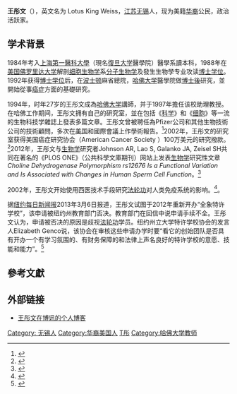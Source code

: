 {{copyedit|time=2013-04-01T11:19:32+00:00}}
{{Notability Unreferenced |time=2013-04-04T11:34:38+00:00 }}

'''王彤文'''（{{bd|1967年||}}），英文名为 Lotus King Weiss，[[江苏|江苏]][[无锡|无锡]]人，现为美籍[[华裔|华裔]]公民，政治活跃家。

== 学术背景 ==
1984年考入[[上海第一醫科大學|上海第一醫科大學]]（現名[[復旦大学|復旦大学]]醫學院）醫學系讀本科，1988年在[[美国|美国]][[佛罗里达大学|佛罗里达大学]]解剖[[细胞生物学|细胞生物学]]系[[分子生物学|分子生物学]]及發生生物學专业攻读[[博士|博士]][[学位|学位]]。1992年获得[[博士|博士]][[学位|学位]]后，在[[波士顿|波士顿]]麻省總院，[[哈佛大学|哈佛大学]]醫學院做[[博士後|博士後]]研究，並開始從事[[癌症|癌症]]方面的基礎研究。

1994年，时年27岁的王彤文成為[[哈佛大学|哈佛大学]]講師，并于1997年擔任该校助理教授。在哈佛工作期间，王彤文拥有自己的研究室，並在包括《[[科学_(期刊)|科学]]》和《[[细胞_(期刊)|细胞]]》等一流的生物科技学雜誌上發表多篇文章。王彤文曾被聘任為Pfizer公司和其他生物技術公司的技術顧問，多次在[[美国|美国]]和國際會議上作學術報告。<ref>{{cite news |title=New York Times: Who is Fethullah Gulen? |url=https://dianeravitch.net/2016/07/16/new-york-times-who-is-fethullah-gulen/comment-page-1/ |accessdate=2021-10-25 |work=Diane Ravitch |date=2016-07-16 |language=en}}</ref>2002年，王彤文的研究室获得美国癌症研究协会（American Cancer Society ）100万美元的研究撥款。<ref>{{Cite web|url=http://www.nolanchart.com/article8652-dissidents-seek-to-derail-the-nomination-of-gary-locke-for-us-ambassador.html|title=Dissidents seek to derail the nomination of Gary Locke for U.S. ambassador , USA |first=Kusumi|last=John |work=Nolan Chart |date=12 May 2011-05-12 |accessdate=2013-04-02|quote=That year, the American Cancer Society awarded a grant of $1 million to Dr. Weiss' laboratory.}}</ref>2012年，王彤文与[[生物学|生物学]]研究者Johnson AR, Lao S, Galanko JA, Zeisel SH共同在著名的《PLOS ONE》（公共科學文庫期刊）网站上发表[[生物学|生物学]]研究性文章''Choline Dehydrogenase Polymorphism rs12676 Is a Functional Variation and Is Associated with Changes in Human Sperm Cell Function''。<ref>{{Cite web|url=http://webcache.googleusercontent.com/search?q=cache%3AfFiM4m2X77sJ%3Ahttp%3A%2F%2Fwww.plosone.org%2Farticle%2Finfo%3Adoi%2F10.1371%2Fjournal.pone.0036047%2Bdr+tongwen+wang&hl=zh-CN&gbv=2&ct=clnk|title=Choline Dehydrogenase Polymorphism rs12676 Is a Functional Variation and Is Associated with Changes in Human Sperm Cell Function,  Obama|first=Gemmell|last=Neil John|work=PLOS|date=April 27, 2012-04-27|accessdate=2013-04-03|quote=Johnson AR, Lao S, Wang T, Galanko JA, Zeisel SH (2012) Choline Dehydrogenase Polymorphism rs12676 Is a Functional Variation and Is Associated with Changes in Human Sperm Cell Function. PLoS ONE 7(4): e36047. doi:10.1371/journal.pone.0036047.|deadurl=yes|archiveurl=https://archive.is/20130422153202/http://webcache.googleusercontent.com/search?q=cache:fFiM4m2X77sJ:http://www.plosone.org/article/info:doi/10.1371/journal.pone.0036047%2Bdr+tongwen+wang&hl=zh-CN&gbv=2&ct=clnk|archivedate=2013年4月22日}}</ref>

2002年，王彤文开始使用西医技术手段研究[[法轮功|法轮功]]对人类免疫系统的影响。<ref>{{Cite web|url=http://www.nolanchart.com/article8652-dissidents-seek-to-derail-the-nomination-of-gary-locke-for-us-ambassador.html |title=Dissidents seek to derail the nomination of Gary Locke for U.S. ambassador , USA |first=Kusumi|last=John |work=Nolan Chart|date=12 May 2011-05-12 |accessdate=2013-04-02|quote=In 2002, Weiss undertook research to investigate human immune system responses to the practice of Falun Gong -- research that would use the techniques of Western medicine to perhaps vindicate the reported health benefits of practicing Falun Gong and advance cancer research.}}</ref>。

据[[纽约每日新闻报|纽约每日新闻报]]2013年3月6日报道，王彤文试图于2012年重新开办“全象特许学校”，该申请被纽约州教育部门否决。教育部门在回信中说申请手续不全。王彤文认为，申请被否决的原因是歧视[[法轮功|法轮功]]学员。纽约州立大学特许学校协会的发言人Elizabeth Genco说，该协会在审核这些申请办学时要“看它的创始团队是否具有开办一个有学习氛围的、有财务保障的和法律上声名良好的特许学校的意愿、技能和能力”。<ref>{{Cite web|url=http://www.nydailynews.com/new-york/queens/falun-gong-follower-behind-attempt-open-charter-schools-article-1.1281217#ixzz2PCEMqr00|title=Falun Gong follower behind attempt to open six charter schools，New York|first=Trapasso|last=Clare|work=NEW YORK DAILY NEWS |date=6 March 2013-03-06 |accessdate=2013-04-02|quote=Her attempt to open the Whole Elephant Charter School, a Flushing boarding school for unwanted kids of Chinese immigrants, was shot down last year by the state Department of Education. The agency said in a letter her application was incomplete.Weiss, who used to go by the name Tongwen Wang, said that wasn’t true.
“Our application was not reviewed because of discrimination against me as a Falun Gong practitioner,” said Weiss, who previously said she had been arrested for trespassing and unjustly diagnosed with manic depression because of her beliefs.SUNY Charter Schools Institute spokeswoman Elizabeth Genco said the institute “seeks to determine if the founding group has the will, skill, and capacity to open an academically, fiscally, and legally sound charter” before it green lights a proposed school.}}</ref>

== 參考文獻 ==
{{Reflist|1}}

==外部链接==
* {{Zh-cn}} [http://blog.boxun.com/hero/ttzz/ 王彤文在博讯的个人博客]
[[Category:_无锡人|Category: 无锡人]]
[[Category:华裔美国人|Category:华裔美国人]]
[[Category:王姓|T彤]]
[[Category:哈佛大学教师|Category:哈佛大学教师]]